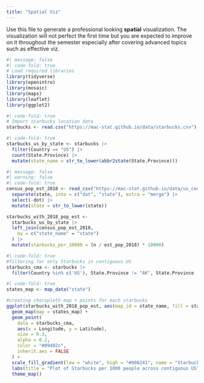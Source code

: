 ```yaml
---
title: "Spatial Viz"
---
```


Use this file to generate a professional looking **spatial** visualization.  The visualization will not perfect the first time but you are expected to improve on it throughout the semester especially after covering advanced topics such as effective viz.

```r
#| message: false
#| code-fold: true
# Load required libraries
library(tidyverse)
library(openintro)
library(mosaic)
library(maps)
library(leaflet)
library(ggplot2)
```

```r
#| code-fold: true
# Import starbucks location data
starbucks <- read.csv("https://mac-stat.github.io/data/starbucks.csv")
```

```r
#| code-fold: true
starbucks_us_by_state <- starbucks |>
  filter(Country == "US") |>
  count(State.Province) |>
  mutate(state_name = str_to_lower(abbr2state(State.Province)))
```

```r
#| message: false
#| warning: false
#| code-fold: true
census_pop_est_2018 <- read_csv("https://mac-stat.github.io/data/us_census_2018_state_pop_est.csv") |>
  separate(state, into = c("dot", "state"), extra = "merge") |>
  select(-dot) |>
  mutate(state = str_to_lower(state))

starbucks_with_2018_pop_est <-
  starbucks_us_by_state |>
  left_join(census_pop_est_2018,
    by = c("state_name" = "state")
  ) |>
  mutate(starbucks_per_10000 = (n / est_pop_2018) * 10000)
```

```r
#| code-fold: true
#filtering for only Starbucks in contiguous US
starbucks_cma <- starbucks |> 
  filter(Country %in% c('US'), State.Province != "AK", State.Province != "HI")
```

```r
#| code-fold: true
states_map <- map_data("state")

#creating choropleth map + points for each starbucks
ggplot(starbucks_with_2018_pop_est, aes(map_id = state_name, fill = starbucks_per_10000)) +
  geom_map(map = states_map) +
  geom_point(
    data = starbucks_cma,
    aes(x = Longitude, y = Latitude),
    size = 0.3,
    alpha = 0.2,
    color = "#09402c",
    inherit.aes = FALSE
  ) +
  scale_fill_gradient(low = "white", high = "#006241", name = "Starbucks per 1000") +
  labs(title = "Plot of Starbucks per 1000 people across contiguous US") +
  theme_map()

```
